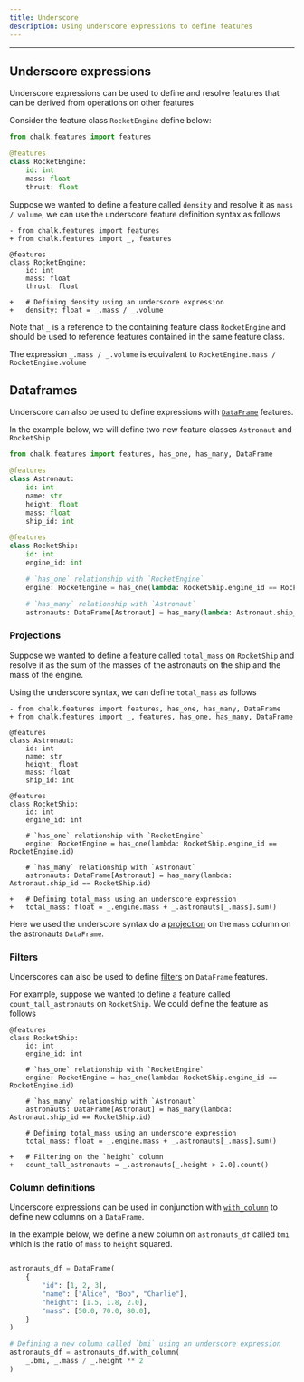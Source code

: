 ```yaml
---
title: Underscore
description: Using underscore expressions to define features
---
```


---

## Underscore expressions

Underscore expressions can be used to define and
resolve features that can be derived from operations on other features

Consider the feature class `RocketEngine` define below:

```python
from chalk.features import features

@features
class RocketEngine:
    id: int
    mass: float
    thrust: float
```

Suppose we wanted to define a feature called `density` and resolve it as `mass / volume`,
we can use the underscore feature definition syntax as follows

```diff-py
- from chalk.features import features
+ from chalk.features import _, features

@features
class RocketEngine:
    id: int
    mass: float
    thrust: float

+   # Defining density using an underscore expression
+   density: float = _.mass / _.volume
```

Note that `_` is a reference to the containing feature class `RocketEngine` and should
be used to reference features contained in the same feature class.

The expression `_.mass / _.volume` is equivalent to `RocketEngine.mass / RocketEngine.volume`


## Dataframes

Underscore can also be used to define expressions with [`DataFrame`](/docs/dataframe) features.

In the example below, we will define two new feature classes `Astronaut` and `RocketShip`

```python
from chalk.features import features, has_one, has_many, DataFrame

@features
class Astronaut:
    id: int
    name: str
    height: float
    mass: float
    ship_id: int

@features
class RocketShip:
    id: int
    engine_id: int

    # `has_one` relationship with `RocketEngine`
    engine: RocketEngine = has_one(lambda: RocketShip.engine_id == RocketEngine.id)

    # `has_many` relationship with `Astronaut`
    astronauts: DataFrame[Astronaut] = has_many(lambda: Astronaut.ship_id == RocketShip.id)
```
### Projections

Suppose we wanted to define a feature called `total_mass` on `RocketShip` and resolve
it as the sum of the masses of the astronauts on the ship and the mass of the engine.

Using the underscore syntax, we can define `total_mass` as follows

```diff-py
- from chalk.features import features, has_one, has_many, DataFrame
+ from chalk.features import _, features, has_one, has_many, DataFrame

@features
class Astronaut:
    id: int
    name: str
    height: float
    mass: float
    ship_id: int

@features
class RocketShip:
    id: int
    engine_id: int

    # `has_one` relationship with `RocketEngine`
    engine: RocketEngine = has_one(lambda: RocketShip.engine_id == RocketEngine.id)

    # `has_many` relationship with `Astronaut`
    astronauts: DataFrame[Astronaut] = has_many(lambda: Astronaut.ship_id == RocketShip.id)

+   # Defining total_mass using an underscore expression
+   total_mass: float = _.engine.mass + _.astronauts[_.mass].sum()
```

Here we used the underscore syntax do a [projection](/docs/dataframe#projections) on the `mass` column on the
astronauts `DataFrame`.


### Filters

Underscores can also be used to define [filters](/docs/dataframe#filters) on `DataFrame` features.

For example, suppose we wanted to define a feature called `count_tall_astronauts` on `RocketShip`.
We could define the feature as follows

```diff-py
@features
class RocketShip:
    id: int
    engine_id: int

    # `has_one` relationship with `RocketEngine`
    engine: RocketEngine = has_one(lambda: RocketShip.engine_id == RocketEngine.id)

    # `has_many` relationship with `Astronaut`
    astronauts: DataFrame[Astronaut] = has_many(lambda: Astronaut.ship_id == RocketShip.id)

    # Defining total_mass using an underscore expression
    total_mass: float = _.engine.mass + _.astronauts[_.mass].sum()

+   # Filtering on the `height` column
+   count_tall_astronauts = _.astronauts[_.height > 2.0].count()
```

### Column definitions

Underscore expressions can be used in conjunction with [`with_column`](/api-docs#DataFrame.with_column) to define new columns on a `DataFrame`.

In the example below, we define a new column on `astronauts_df` called `bmi` which is the ratio of `mass` to `height` squared.

```python

astronauts_df = DataFrame(
    {
        "id": [1, 2, 3],
        "name": ["Alice", "Bob", "Charlie"],
        "height": [1.5, 1.8, 2.0],
        "mass": [50.0, 70.0, 80.0],
    }
)

# Defining a new column called `bmi` using an underscore expression
astronauts_df = astronauts_df.with_column(
    _.bmi, _.mass / _.height ** 2
)
```

